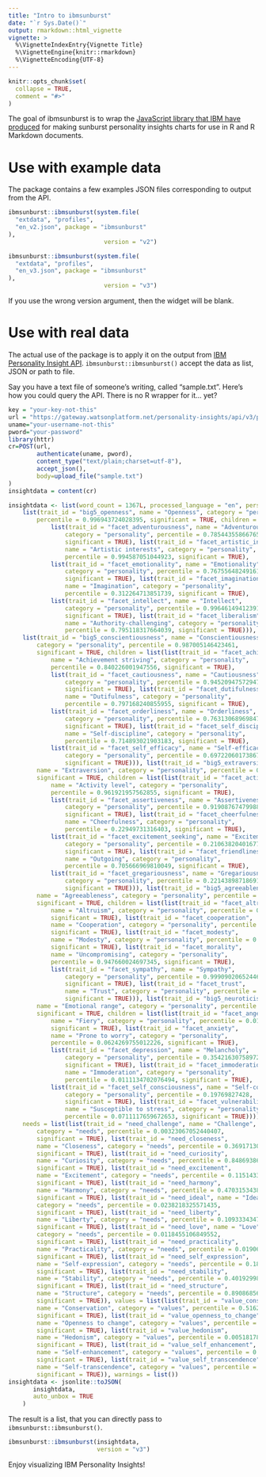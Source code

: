 ```yaml
---
title: "Intro to ibmsunburst"
date: "`r Sys.Date()`"
output: rmarkdown::html_vignette
vignette: >
  %\VignetteIndexEntry{Vignette Title}
  %\VignetteEngine{knitr::rmarkdown}
  %\VignetteEncoding{UTF-8}
---
```


```r
knitr::opts_chunk$set(
  collapse = TRUE,
  comment = "#>"
)
```

The goal of ibmsunburst is to wrap the [JavaScript library that IBM have produced](https://github.com/personality-insights/sunburst-chart/) for making sunburst personality insights charts for use in R and R Markdown documents.

# Use with example data

The package contains a few examples JSON files corresponding to output from the API.

```r
ibmsunburst::ibmsunburst(system.file(
  "extdata", "profiles",
  "en_v2.json", package = "ibmsunburst"
),
                           version = "v2")

ibmsunburst::ibmsunburst(system.file(
  "extdata", "profiles",
  "en_v3.json", package = "ibmsunburst"
),
                           version = "v3")

```

If you use the wrong version argument, then the widget will be blank. 

# Use with real data

The actual use of the package is to apply it on the output from [IBM Personality Insight API](https://www.ibm.com/watson/developercloud/personality-insights/api/v3/). `ibmsunburst::ibmsunburst()` accept the data as list, JSON or path to file.

Say you have a text file of someone's writing, called "sample.txt". Here's how you could query the API. There is no R wrapper for it... yet?

```r
key = "your-key-not-this"
url = "https://gateway.watsonplatform.net/personality-insights/api/v3/profile?version=2017-10-13"
uname="your-username-not-this"
pword="your-password"
library(httr)
cr=POST(url,
        authenticate(uname, pword),
        content_type("text/plain;charset=utf-8"),
        accept_json(),
        body=upload_file("sample.txt")
)
insightdata = content(cr)
```

```r
insightdata <- list(word_count = 1367L, processed_language = "en", personality = list(
    list(trait_id = "big5_openness", name = "Openness", category = "personality", 
        percentile = 0.996943724028395, significant = TRUE, children = list(
            list(trait_id = "facet_adventurousness", name = "Adventurousness", 
                category = "personality", percentile = 0.785443558667659, 
                significant = TRUE), list(trait_id = "facet_artistic_interests", 
                name = "Artistic interests", category = "personality", 
                percentile = 0.994587051044923, significant = TRUE), 
            list(trait_id = "facet_emotionality", name = "Emotionality", 
                category = "personality", percentile = 0.76755648249161, 
                significant = TRUE), list(trait_id = "facet_imagination", 
                name = "Imagination", category = "personality", 
                percentile = 0.312264713851739, significant = TRUE), 
            list(trait_id = "facet_intellect", name = "Intellect", 
                category = "personality", percentile = 0.996461494123912, 
                significant = TRUE), list(trait_id = "facet_liberalism", 
                name = "Authority-challenging", category = "personality", 
                percentile = 0.795118317664039, significant = TRUE))), 
    list(trait_id = "big5_conscientiousness", name = "Conscientiousness", 
        category = "personality", percentile = 0.987005146423461, 
        significant = TRUE, children = list(list(trait_id = "facet_achievement_striving", 
            name = "Achievement striving", category = "personality", 
            percentile = 0.840226001947556, significant = TRUE), 
            list(trait_id = "facet_cautiousness", name = "Cautiousness", 
                category = "personality", percentile = 0.94520947572947, 
                significant = TRUE), list(trait_id = "facet_dutifulness", 
                name = "Dutifulness", category = "personality", 
                percentile = 0.797168240855955, significant = TRUE), 
            list(trait_id = "facet_orderliness", name = "Orderliness", 
                category = "personality", percentile = 0.763130689698473, 
                significant = TRUE), list(trait_id = "facet_self_discipline", 
                name = "Self-discipline", category = "personality", 
                percentile = 0.714893021903183, significant = TRUE), 
            list(trait_id = "facet_self_efficacy", name = "Self-efficacy", 
                category = "personality", percentile = 0.697220601738676, 
                significant = TRUE))), list(trait_id = "big5_extraversion", 
        name = "Extraversion", category = "personality", percentile = 0.0812673040803595, 
        significant = TRUE, children = list(list(trait_id = "facet_activity_level", 
            name = "Activity level", category = "personality", 
            percentile = 0.961921957562855, significant = TRUE), 
            list(trait_id = "facet_assertiveness", name = "Assertiveness", 
                category = "personality", percentile = 0.919087674799881, 
                significant = TRUE), list(trait_id = "facet_cheerfulness", 
                name = "Cheerfulness", category = "personality", 
                percentile = 0.22949731316403, significant = TRUE), 
            list(trait_id = "facet_excitement_seeking", name = "Excitement-seeking", 
                category = "personality", percentile = 0.210638204016778, 
                significant = TRUE), list(trait_id = "facet_friendliness", 
                name = "Outgoing", category = "personality", 
                percentile = 0.705666969810049, significant = TRUE), 
            list(trait_id = "facet_gregariousness", name = "Gregariousness", 
                category = "personality", percentile = 0.221438987186917, 
                significant = TRUE))), list(trait_id = "big5_agreeableness", 
        name = "Agreeableness", category = "personality", percentile = 0.189345596292676, 
        significant = TRUE, children = list(list(trait_id = "facet_altruism", 
            name = "Altruism", category = "personality", percentile = 0.971398259858467, 
            significant = TRUE), list(trait_id = "facet_cooperation", 
            name = "Cooperation", category = "personality", percentile = 0.822012812195996, 
            significant = TRUE), list(trait_id = "facet_modesty", 
            name = "Modesty", category = "personality", percentile = 0.765562739654055, 
            significant = TRUE), list(trait_id = "facet_morality", 
            name = "Uncompromising", category = "personality", 
            percentile = 0.947660024697345, significant = TRUE), 
            list(trait_id = "facet_sympathy", name = "Sympathy", 
                category = "personality", percentile = 0.999090206524463, 
                significant = TRUE), list(trait_id = "facet_trust", 
                name = "Trust", category = "personality", percentile = 0.828176107542339, 
                significant = TRUE))), list(trait_id = "big5_neuroticism", 
        name = "Emotional range", category = "personality", percentile = 0.944973989307574, 
        significant = TRUE, children = list(list(trait_id = "facet_anger", 
            name = "Fiery", category = "personality", percentile = 0.0142773913194722, 
            significant = TRUE), list(trait_id = "facet_anxiety", 
            name = "Prone to worry", category = "personality", 
            percentile = 0.0624269755012226, significant = TRUE), 
            list(trait_id = "facet_depression", name = "Melancholy", 
                category = "personality", percentile = 0.354216307589723, 
                significant = TRUE), list(trait_id = "facet_immoderation", 
                name = "Immoderation", category = "personality", 
                percentile = 0.0111134702076494, significant = TRUE), 
            list(trait_id = "facet_self_consciousness", name = "Self-consciousness", 
                category = "personality", percentile = 0.19769827428, 
                significant = TRUE), list(trait_id = "facet_vulnerability", 
                name = "Susceptible to stress", category = "personality", 
                percentile = 0.0711117659672653, significant = TRUE)))), 
    needs = list(list(trait_id = "need_challenge", name = "Challenge", 
        category = "needs", percentile = 0.00323067052440407, 
        significant = TRUE), list(trait_id = "need_closeness", 
        name = "Closeness", category = "needs", percentile = 0.369171300274383, 
        significant = TRUE), list(trait_id = "need_curiosity", 
        name = "Curiosity", category = "needs", percentile = 0.848693866377943, 
        significant = TRUE), list(trait_id = "need_excitement", 
        name = "Excitement", category = "needs", percentile = 0.115143383628372, 
        significant = TRUE), list(trait_id = "need_harmony", 
        name = "Harmony", category = "needs", percentile = 0.470315343866337, 
        significant = TRUE), list(trait_id = "need_ideal", name = "Ideal", 
        category = "needs", percentile = 0.0238218325571435, 
        significant = TRUE), list(trait_id = "need_liberty", 
        name = "Liberty", category = "needs", percentile = 0.109333434706629, 
        significant = TRUE), list(trait_id = "need_love", name = "Love", 
        category = "needs", percentile = 0.0118455106849552, 
        significant = TRUE), list(trait_id = "need_practicality", 
        name = "Practicality", category = "needs", percentile = 0.0190624787232559, 
        significant = TRUE), list(trait_id = "need_self_expression", 
        name = "Self-expression", category = "needs", percentile = 0.185177146506239, 
        significant = TRUE), list(trait_id = "need_stability", 
        name = "Stability", category = "needs", percentile = 0.401929984925831, 
        significant = TRUE), list(trait_id = "need_structure", 
        name = "Structure", category = "needs", percentile = 0.890868560456619, 
        significant = TRUE)), values = list(list(trait_id = "value_conservation", 
        name = "Conservation", category = "values", percentile = 0.51625249059153, 
        significant = TRUE), list(trait_id = "value_openness_to_change", 
        name = "Openness to change", category = "values", percentile = 0.622535290077671, 
        significant = TRUE), list(trait_id = "value_hedonism", 
        name = "Hedonism", category = "values", percentile = 0.00518178665341018, 
        significant = TRUE), list(trait_id = "value_self_enhancement", 
        name = "Self-enhancement", category = "values", percentile = 0.00121154980290994, 
        significant = TRUE), list(trait_id = "value_self_transcendence", 
        name = "Self-transcendence", category = "values", percentile = 0.3449575740568, 
        significant = TRUE)), warnings = list())
insightdata <- jsonlite::toJSON(
       insightdata,
       auto_unbox = TRUE
    )

```

The result is a list, that you can directly pass to `ibmsunburst::ibmsunburst()`.

```r
ibmsunburst::ibmsunburst(insightdata,
                         version = "v3")

```

Enjoy visualizing IBM Personality Insights!
